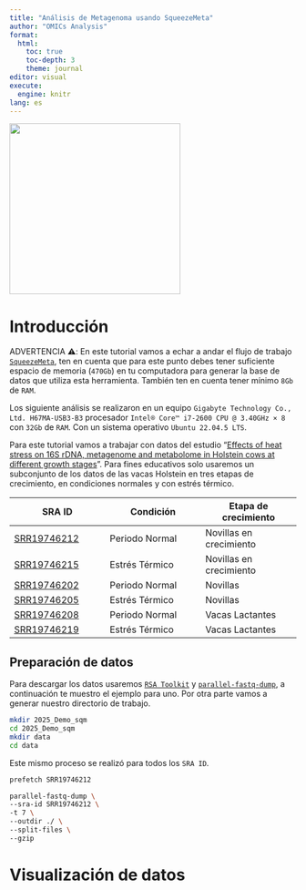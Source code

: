 ```yaml
---
title: "Análisis de Metagenoma usando SqueezeMeta"
author: "OMICs Analysis"
format: 
  html:
    toc: true
    toc-depth: 3
    theme: journal
editor: visual
execute:
  engine: knitr
lang: es
---
```


![](images/logo_OAN_for_white.png){fig-align="center" width="300"}

# Introducción

ADVERTENCIA ⚠️: En este tutorial vamos a echar a andar el flujo de trabajo [`SqueezeMeta`](https://github.com/jtamames/SqueezeMeta), ten en cuenta que para este punto debes tener suficiente espacio de memoria (`470Gb`) en tu computadora para generar la base de datos que utiliza esta herramienta. También ten en cuenta tener mínimo `8Gb` de `RAM`.

Los siguiente análisis se realizaron en un equipo `Gigabyte Technology Co., Ltd. H67MA-USB3-B3` procesador `Intel® Core™ i7-2600 CPU @ 3.40GHz × 8` con `32Gb` de `RAM`. Con un sistema operativo `Ubuntu 22.04.5 LTS`.

Para este tutorial vamos a trabajar con datos del estudio "[Effects of heat stress on 16S rDNA, metagenome and metabolome in Holstein cows at different growth stages](https://www.nature.com/articles/s41597-022-01777-6)". Para fines educativos solo usaremos un subconjunto de los datos de las vacas Holstein en tres etapas de crecimiento, en condiciones normales y con estrés térmico.

| SRA ID | Condición | Etapa de crecimiento |
|------------------------|------------------------|------------------------|
| [SRR19746212](https://trace.ncbi.nlm.nih.gov/Traces/sra?run=SRR19746212) | Periodo Normal | Novillas en crecimiento |
| [SRR19746215](https://trace.ncbi.nlm.nih.gov/Traces/sra?run=SRR19746215) | Estrés Térmico | Novillas en crecimiento |
| [SRR19746202](https://trace.ncbi.nlm.nih.gov/Traces/sra?run=SRR19746202) | Periodo Normal | Novillas |
| [SRR19746205](https://trace.ncbi.nlm.nih.gov/Traces/sra?run=SRR19746205) | Estrés Térmico | Novillas |
| [SRR19746208](https://trace.ncbi.nlm.nih.gov/Traces/sra?run=SRR19746208) | Periodo Normal | Vacas Lactantes |
| [SRR19746219](https://trace.ncbi.nlm.nih.gov/Traces/sra?run=SRR19746219) | Estrés Térmico | Vacas Lactantes |

## Preparación de datos

Para descargar los datos usaremos [`RSA Toolkit`](https://github.com/ncbi/sra-tools/wiki/02.-Installing-SRA-Toolkit) y [`parallel-fastq-dump`](https://github.com/rvalieris/parallel-fastq-dump), a continuación te muestro el ejemplo para uno. Por otra parte vamos a generar nuestro directorio de trabajo.

```bash
mkdir 2025_Demo_sqm
cd 2025_Demo_sqm
mkdir data
cd data
```

Este mismo proceso se realizó para todos los `SRA ID`.

```bash
prefetch SRR19746212

parallel-fastq-dump \
--sra-id SRR19746212 \
-t 7 \
--outdir ./ \
--split-files \
--gzip
```

# Visualización de datos
